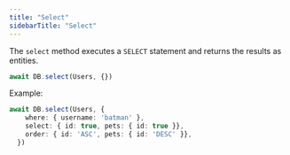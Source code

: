 ```yaml
---
title: "Select"
sidebarTitle: "Select"
---
```


The `select` method executes a `SELECT` statement and returns the results as <Tooltip tip="Classes and decorators that define your schema">entities</Tooltip>.

```typescript
await DB.select(Users, {})
```

Example:
```typescript
await DB.select(Users, { 
    where: { username: 'batman' },
    select: { id: true, pets: { id: true }},
    order: { id: 'ASC', pets: { id: 'DESC' }},
  })
```